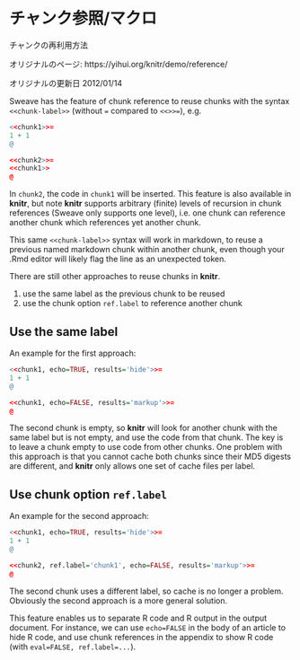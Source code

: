<!---
title: Chunk Reference/Macro
subtitle: How to reuse chunks
date: '2012-01-14'
slug: reference
--->

# チャンク参照/マクロ {-}

チャンクの再利用方法

オリジナルのページ: https://yihui.org/knitr/demo/reference/

オリジナルの更新日 2012/01/14

Sweave has the feature of chunk reference to reuse chunks with the syntax `<<chunk-label>>` (without `=` compared to `<<>>=`), e.g.

```r 
<<chunk1>>=
1 + 1
@

<<chunk2>>=
<<chunk1>>
@
```

In `chunk2`, the code in `chunk1` will be inserted. This feature is also available in **knitr**, but note **knitr** supports arbitrary (finite) levels of recursion in chunk references (Sweave only supports one level), i.e. one chunk can reference another chunk which references yet another chunk.

This same `<<chunk-label>>` syntax will work in markdown, to reuse a previous named markdown chunk within another chunk, even though your .Rmd editor will likely flag the line as an unexpected token.

There are still other approaches to reuse chunks in **knitr**.

1. use the same label as the previous chunk to be reused
1. use the chunk option `ref.label` to reference another chunk

## Use the same label {-}

An example for the first approach:

```r 
<<chunk1, echo=TRUE, results='hide'>>=
1 + 1
@

<<chunk1, echo=FALSE, results='markup'>>=
@
```

The second chunk is empty, so **knitr** will look for another chunk with the same label but is not empty, and use the code from that chunk. The key is to leave a chunk empty to use code from other chunks. One problem with this approach is that you cannot cache both chunks since their MD5 digests are different, and **knitr** only allows one set of cache files per label.

## Use chunk option `ref.label` {-}

An example for the second approach:

```r 
<<chunk1, echo=TRUE, results='hide'>>=
1 + 1
@

<<chunk2, ref.label='chunk1', echo=FALSE, results='markup'>>=
@
```

The second chunk uses a different label, so cache is no longer a problem. Obviously the second approach is a more general solution.

This feature enables us to separate R code and R output in the output document. For instance, we can use `echo=FALSE` in the body of an article to hide R code, and use chunk references in the appendix to show R code (with `eval=FALSE, ref.label=...`).
